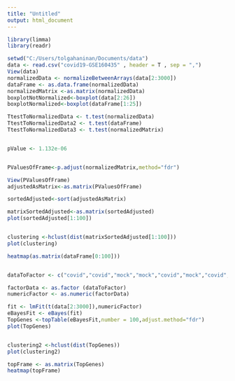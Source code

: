 ```yaml
---
title: "Untitled"
output: html_document
---
```


```r
library(limma)
library(readr)

setwd("C:/Users/tolgahaninan/Documents/data")
data <- read.csv("covid19-GSE160435" , header = T , sep = ",")
View(data)
normalizedData <- normalizeBetweenArrays(data[2:3000])
dataFrame <- as.data.frame(normalizedData)
normalizedMatrix <-as.matrix(normalizedData)
boxplotNotNormalized<-boxplot(data[2:26])
boxplotNormalized<-boxplot(dataFrame[1:25])


```
```r
TtestToNormalizedData <- t.test(normalizedData)
TtestToNormalizedData2 <- t.test(dataFrame)
TtestToNormalizedData3 <- t.test(normalizedMatrix)


pValue <- 1.132e-06


PValuesOfFrame<-p.adjust(normalizedMatrix,method="fdr")

View(PValuesOfFrame)
adjustedAsMatrix<-as.matrix(PValuesOfFrame)

sortedAdjusted<-sort(adjustedAsMatrix)

matrixSortedAdjusted<-as.matrix(sortedAdjusted)
plot(sortedAdjusted[1:100])


clustering <-hclust(dist(matrixSortedAdjusted[1:100]))
plot(clustering)

heatmap(as.matrix(dataFrame[0:100]))



```
```r


dataToFactor <- c("covid","covid","mock","mock","covid","mock","covid","covid","mock","mock")

factorData <- as.factor (dataToFactor)
numericFactor <- as.numeric(factorData)

fit <- lmFit(t(data[2:3000]),numericFactor)
eBayesFit <- eBayes(fit)
TopGenes <-topTable(eBayesFit,number = 100,adjust.method="fdr") 
plot(TopGenes)


clustering2 <-hclust(dist(TopGenes))
plot(clustering2)

topFrame <- as.matrix(TopGenes)
heatmap(topFrame)


```
